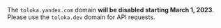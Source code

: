 <Note mode="restriction" title="Attention">

The `toloka.yandex.com` domain **will be disabled starting March 1, 2023**. Please use the `toloka.dev` domain for API requests.

</Note>